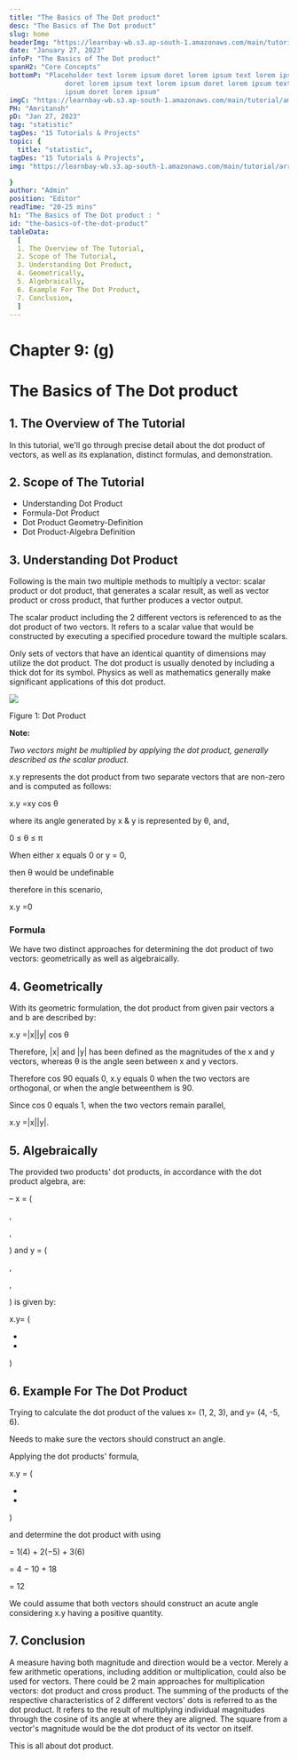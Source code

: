 ```yaml
---
title: "The Basics of The Dot product"
desc: "The Basics of The Dot product"
slug: home
headerImg: "https://learnbay-wb.s3.ap-south-1.amazonaws.com/main/tutorial/python.png"
date: "January 27, 2023"
infoP: "The Basics of The Dot product"
spanH2: "Core Concepts"
bottomP: "Placeholder text lorem ipsum doret lorem ipsum text lorem ipsum
              doret lorem ipsum text lorem ipsum doret lorem ipsum text lorem
              ipsum doret lorem ipsum"
imgC: "https://learnbay-wb.s3.ap-south-1.amazonaws.com/main/tutorial/amritansh.png"
PH: "Amritansh"
pD: "Jan 27, 2023"
tag: "statistic"
tagDes: "15 Tutorials & Projects"
topic: {
  title: "statistic",
tagDes: "15 Tutorials & Projects",
img: "https://learnbay-wb.s3.ap-south-1.amazonaws.com/main/tutorial/arrow.png"

}
author: "Admin"
position: "Editor"
readTime: "20-25 mins"
h1: "The Basics of The Dot product : "
id: "the-basics-of-the-dot-product"
tableData:
  [
  1. The Overview of The Tutorial, 
  2. Scope of The Tutorial,  
  3. Understanding Dot Product,  
  4. Geometrically,
  5. Algebraically,
  6. Example For The Dot Product,
  7. Conclusion,
  ]
---
```


# **Chapter 9: (g)**


# **The Basics of The Dot product**


## 1. The Overview of The Tutorial

In this tutorial, we'll go through precise detail about the dot product of vectors, as well as its explanation, distinct formulas, and demonstration.


## 2. Scope of The Tutorial



* Understanding Dot Product
* Formula-Dot Product 
* Dot Product Geometry-Definition
* Dot Product-Algebra Definition


## 3. Understanding Dot Product

Following is the main two multiple methods to multiply a vector: scalar product or dot product, that generates a scalar result, as well as vector product or cross product, that further produces a vector output. 

The scalar product including the 2 different vectors is referenced to as the dot product of two vectors. It refers to a scalar value that would be constructed by executing a specified procedure toward the multiple scalars. 

Only sets of vectors that have an identical quantity of dimensions may utilize the dot product. The dot product is usually denoted by including a thick dot for its symbol. Physics as well as mathematics generally make significant applications of this dot product.


<img src="https://learnbay-wb.s3.ap-south-1.amazonaws.com/main/tutorial/statistics/Dot+product+image.jpg"></img>


Figure 1: Dot Product


**Note:**

_Two vectors might be multiplied by applying the dot product, generally described as the scalar product._

x.y represents the dot product from two separate vectors that are non-zero and is computed as follows:

x.y =xy cos θ

where its angle generated by x & y is represented by θ, and,

0 ≤ θ ≤ π

When either x equals 0 or y = 0,

then θ would be undefinable

therefore in this scenario,

x.y =0


### **Formula**

We have two distinct approaches for determining the dot product of two vectors: geometrically as well as algebraically.


## 4. Geometrically 

With its geometric formulation, the dot product from given pair vectors a and b are described by:

x.y =|x||y| cos θ

Therefore, |x| and |y| has been defined as the magnitudes of the x and y vectors, whereas θ is the angle seen between x and y vectors.

Therefore cos 90 equals 0, x.y equals 0 when the two vectors are orthogonal, or when the angle betweenthem is 90.

Since cos 0 equals 1, when the two vectors remain parallel, 

x.y =|x||y|.


## 5. Algebraically 

The provided two products' dot products, in accordance with the dot product algebra, are:

– x = (

, 

, 

) and y = (

, 

, 

) is given by:

x.y= (

 + 

 + 

)


## 6. Example For The Dot Product

Trying to calculate the dot product of the values x= (1, 2, 3), and y= (4, -5, 6).

Needs to make sure the vectors should construct an angle.

Applying the dot products' formula,

x.y = (

 + 

 + 

)

and determine the dot product with using

= 1(4) + 2(−5) + 3(6)

= 4 − 10 + 18

= 12

We could assume that both vectors should construct an acute angle considering x.y having a positive quantity.


## 7. Conclusion

A measure having both magnitude and direction would be a vector. Merely a few arithmetic operations, including addition or multiplication, could also be used for vectors. There could be 2 main approaches for multiplication vectors: dot product and cross product. The summing of the products of the respective characteristics of 2 different vectors' dots is referred to as the dot product. It refers to the result of multiplying individual magnitudes through the cosine of its angle at where they are aligned. The square from a vector's magnitude would be the dot product of its vector on itself.

This is all about dot product.